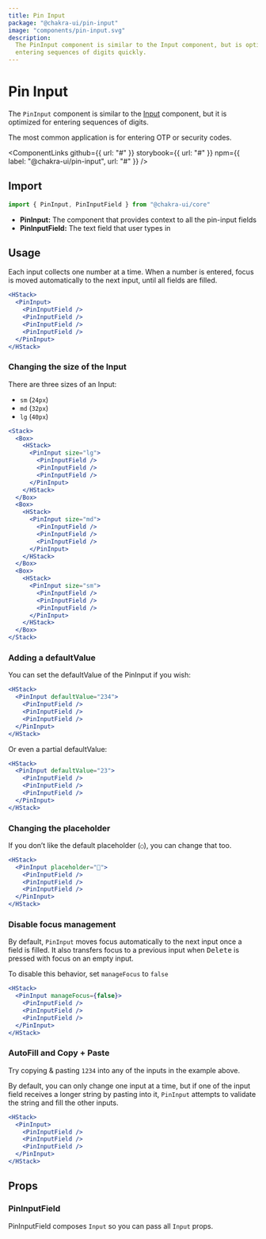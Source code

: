 ```yaml
---
title: Pin Input
package: "@chakra-ui/pin-input"
image: "components/pin-input.svg"
description:
  The PinInput component is similar to the Input component, but is optimized for
  entering sequences of digits quickly.
---
```



# Pin Input

The `PinInput` component is similar to the [Input](/docs/form/input) component,
but it is optimized for entering sequences of digits.

The most common application is for entering OTP or security codes.

<ComponentLinks
  github={{ url: "#" }}
  storybook={{ url: "#" }}
  npm={{ label: "@chakra-ui/pin-input", url: "#" }}
/>

<carbon-ad></carbon-ad>

## Import

```js
import { PinInput, PinInputField } from "@chakra-ui/core"
```

- **PinInput:** The component that provides context to all the pin-input fields
- **PinInputField:** The text field that user types in

## Usage

Each input collects one number at a time. When a number is entered, focus is
moved automatically to the next input, until all fields are filled.

```jsx
<HStack>
  <PinInput>
    <PinInputField />
    <PinInputField />
    <PinInputField />
    <PinInputField />
  </PinInput>
</HStack>
```

### Changing the size of the Input

There are three sizes of an Input:

- `sm` (`24px`)
- `md` (`32px`)
- `lg` (`40px`)

```jsx
<Stack>
  <Box>
    <HStack>
      <PinInput size="lg">
        <PinInputField />
        <PinInputField />
        <PinInputField />
      </PinInput>
    </HStack>
  </Box>
  <Box>
    <HStack>
      <PinInput size="md">
        <PinInputField />
        <PinInputField />
        <PinInputField />
      </PinInput>
    </HStack>
  </Box>
  <Box>
    <HStack>
      <PinInput size="sm">
        <PinInputField />
        <PinInputField />
        <PinInputField />
      </PinInput>
    </HStack>
  </Box>
</Stack>
```

### Adding a defaultValue

You can set the defaultValue of the PinInput if you wish:

```jsx
<HStack>
  <PinInput defaultValue="234">
    <PinInputField />
    <PinInputField />
    <PinInputField />
  </PinInput>
</HStack>
```

Or even a partial defaultValue:

```jsx
<HStack>
  <PinInput defaultValue="23">
    <PinInputField />
    <PinInputField />
    <PinInputField />
  </PinInput>
</HStack>
```

### Changing the placeholder

If you donʼt like the default placeholder (`○`), you can change that too.

```jsx
<HStack>
  <PinInput placeholder="🥳">
    <PinInputField />
    <PinInputField />
    <PinInputField />
  </PinInput>
</HStack>
```

### Disable focus management

By default, `PinInput` moves focus automatically to the next input once a field
is filled. It also transfers focus to a previous input when <kbd>Delete</kbd> is
pressed with focus on an empty input.

To disable this behavior, set `manageFocus` to `false`

```jsx
<HStack>
  <PinInput manageFocus={false}>
    <PinInputField />
    <PinInputField />
    <PinInputField />
  </PinInput>
</HStack>
```

### AutoFill and Copy + Paste

Try copying & pasting `1234` into any of the inputs in the example above.

By default, you can only change one input at a time, but if one of the input
field receives a longer string by pasting into it, `PinInput` attempts to
validate the string and fill the other inputs.

```jsx
<HStack>
  <PinInput>
    <PinInputField />
    <PinInputField />
    <PinInputField />
  </PinInput>
</HStack>
```

## Props

### PinInputField

PinInputField composes `Input` so you can pass all `Input` props.
